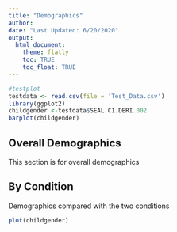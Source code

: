 ```yaml
---
title: "Demographics"
author: 
date: "Last Updated: 6/20/2020"
output: 
  html_document:
    theme: flatly
    toc: TRUE
    toc_float: TRUE
---
```


```r
#testplot
testdata <- read.csv(file = 'Test_Data.csv')
library(ggplot2)
childgender <-testdata$SEAL.C1.DERI.002
barplot(childgender)
```

## Overall Demographics

This section is for overall demographics


## By Condition

Demographics compared with the two conditions

```r
plot(childgender)
```

